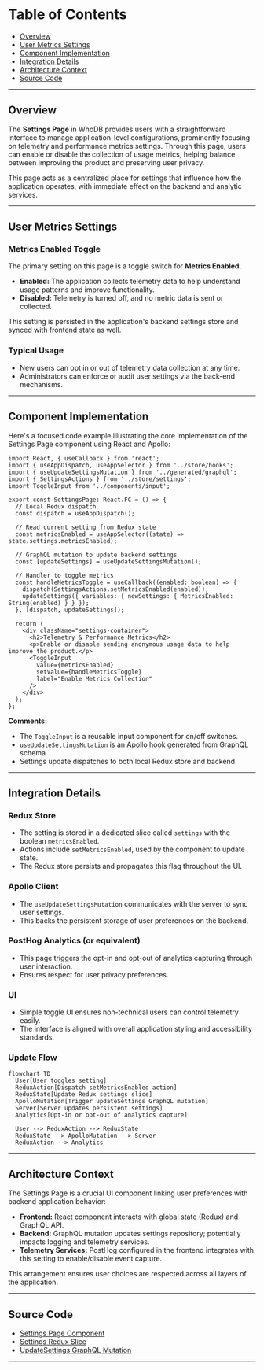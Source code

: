 # Table of Contents

- [Overview](#overview)
- [User Metrics Settings](#user-metrics-settings)
- [Component Implementation](#component-implementation)
- [Integration Details](#integration-details)
- [Architecture Context](#architecture-context)
- [Source Code](#source-code)

---

## Overview

The **Settings Page** in WhoDB provides users with a straightforward interface to manage application-level configurations, prominently focusing on telemetry and performance metrics settings. Through this page, users can enable or disable the collection of usage metrics, helping balance between improving the product and preserving user privacy.

This page acts as a centralized place for settings that influence how the application operates, with immediate effect on the backend and analytic services.

---

## User Metrics Settings

### Metrics Enabled Toggle

The primary setting on this page is a toggle switch for **Metrics Enabled**.

- **Enabled:** The application collects telemetry data to help understand usage patterns and improve functionality.
- **Disabled:** Telemetry is turned off, and no metric data is sent or collected.

This setting is persisted in the application's backend settings store and synced with frontend state as well.

### Typical Usage

- New users can opt in or out of telemetry data collection at any time.
- Administrators can enforce or audit user settings via the back-end mechanisms.

---

## Component Implementation

Here's a focused code example illustrating the core implementation of the Settings Page component using React and Apollo:

```tsx
import React, { useCallback } from 'react';
import { useAppDispatch, useAppSelector } from '../store/hooks';
import { useUpdateSettingsMutation } from '../generated/graphql';
import { SettingsActions } from '../store/settings';
import ToggleInput from '../components/input';

export const SettingsPage: React.FC = () => {
  // Local Redux dispatch
  const dispatch = useAppDispatch();

  // Read current setting from Redux state
  const metricsEnabled = useAppSelector((state) => state.settings.metricsEnabled);

  // GraphQL mutation to update backend settings
  const [updateSettings] = useUpdateSettingsMutation();

  // Handler to toggle metrics
  const handleMetricsToggle = useCallback((enabled: boolean) => {
    dispatch(SettingsActions.setMetricsEnabled(enabled));
    updateSettings({ variables: { newSettings: { MetricsEnabled: String(enabled) } } });
  }, [dispatch, updateSettings]);

  return (
    <div className="settings-container">
      <h2>Telemetry & Performance Metrics</h2>
      <p>Enable or disable sending anonymous usage data to help improve the product.</p>
      <ToggleInput
        value={metricsEnabled}
        setValue={handleMetricsToggle}
        label="Enable Metrics Collection"
      />
    </div>
  );
};
```

**Comments:**
- The `ToggleInput` is a reusable input component for on/off switches.
- `useUpdateSettingsMutation` is an Apollo hook generated from GraphQL schema.
- Settings update dispatches to both local Redux store and backend.

---

## Integration Details

### Redux Store
- The setting is stored in a dedicated slice called `settings` with the boolean `metricsEnabled`.
- Actions include `setMetricsEnabled`, used by the component to update state.
- The Redux store persists and propagates this flag throughout the UI.

### Apollo Client
- The `useUpdateSettingsMutation` communicates with the server to sync user settings.
- This backs the persistent storage of user preferences on the backend.

### PostHog Analytics (or equivalent)
- This page triggers the opt-in and opt-out of analytics capturing through user interaction.
- Ensures respect for user privacy preferences.

### UI
- Simple toggle UI ensures non-technical users can control telemetry easily.
- The interface is aligned with overall application styling and accessibility standards.

### Update Flow

```mermaid
flowchart TD
  User[User toggles setting]
  ReduxAction[Dispatch setMetricsEnabled action]
  ReduxState[Update Redux settings slice]
  ApolloMutation[Trigger updateSettings GraphQL mutation]
  Server[Server updates persistent settings]
  Analytics[Opt-in or opt-out of analytics capture]

  User --> ReduxAction --> ReduxState
  ReduxState --> ApolloMutation --> Server
  ReduxAction --> Analytics
```

---

## Architecture Context

The Settings Page is a crucial UI component linking user preferences with backend application behavior:

- **Frontend:** React component interacts with global state (Redux) and GraphQL API.
- **Backend:** GraphQL mutation updates settings repository; potentially impacts logging and telemetry services.
- **Telemetry Services:** PostHog configured in the frontend integrates with this setting to enable/disable event capture.

This arrangement ensures user choices are respected across all layers of the application.

---

## Source Code

- [Settings Page Component](/frontend/src/pages/settings/settings.tsx)
- [Settings Redux Slice](/frontend/src/store/settings.ts)
- [UpdateSettings GraphQL Mutation](/frontend/src/generated/graphql.tsx)

---